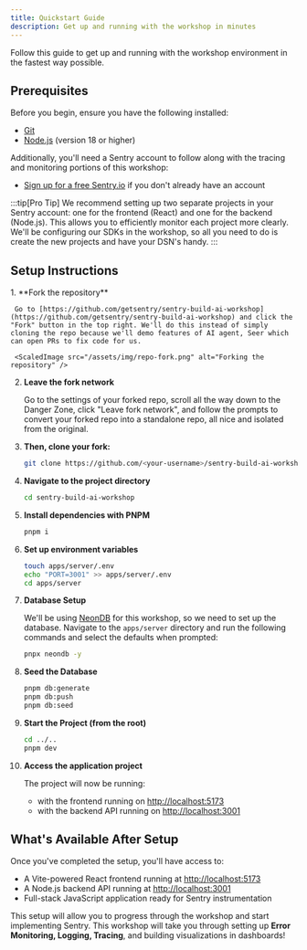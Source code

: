 ```yaml
---
title: Quickstart Guide
description: Get up and running with the workshop in minutes
---
```



Follow this guide to get up and running with the workshop environment in the fastest way possible.

## Prerequisites

Before you begin, ensure you have the following installed:

- [Git](https://git-scm.com/downloads)
- [Node.js](https://nodejs.org/) (version 18 or higher)

Additionally, you'll need a Sentry account to follow along with the tracing and monitoring portions of this workshop:

- [Sign up for a free Sentry.io](https://sentry.io/signup/) if you don't already have an account

:::tip[Pro Tip]
We recommend setting up two separate projects in your Sentry account: one for the frontend (React) and one for the backend (Node.js). This allows you to efficiently monitor each project more clearly. We'll be configuring our SDKs in the workshop, so all you need to do is create the new projects and have your DSN's handy.
:::

## Setup Instructions

<Steps>
1. **Fork the repository**

     Go to [https://github.com/getsentry/sentry-build-ai-workshop](https://github.com/getsentry/sentry-build-ai-workshop) and click the "Fork" button in the top right. We'll do this instead of simply cloning the repo because we'll demo features of AI agent, Seer which can open PRs to fix code for us.

     <ScaledImage src="/assets/img/repo-fork.png" alt="Forking the repository" />

2. **Leave the fork network**

     Go to the settings of your forked repo, scroll all the way down to the Danger Zone, click "Leave fork network", and follow the prompts to convert your forked repo into a standalone repo, all nice and isolated from the original.

     <ScaledImage src="/assets/img/leave-fork-network.png" alt="Leaving the fork network" size={75} />   

3.  **Then, clone your fork:**

    ```bash
    git clone https://github.com/<your-username>/sentry-build-ai-workshop.git
    ```

4.  **Navigate to the project directory**


    ```bash
    cd sentry-build-ai-workshop
    ```

5.  **Install dependencies with PNPM**


    ```bash
    pnpm i
    ```

6.  **Set up environment variables**


    ```bash
    touch apps/server/.env
    echo "PORT=3001" >> apps/server/.env
    cd apps/server
    ```

7.  **Database Setup**


    We'll be using [NeonDB](https://neon.new/) for this workshop, so we need to set up the database. Navigate to the `apps/server` directory and run the following commands and select the defaults when prompted:

    ```bash
    pnpx neondb -y
    ```

8.  **Seed the Database**


    ```bash
    pnpm db:generate
    pnpm db:push
    pnpm db:seed
    ```

9.  **Start the Project (from the root)**


    ```bash
    cd ../..
    pnpm dev
    ```

10.  **Access the application project**


     The project will now be running: 
     - with the frontend running on [http://localhost:5173](http://localhost:5173)
     - with the backend API running on [http://localhost:3001](http://localhost:3001)

</Steps>

## What's Available After Setup

Once you've completed the setup, you'll have access to:

- A Vite-powered React frontend running at [http://localhost:5173](http://localhost:5173)
- A Node.js backend API running at [http://localhost:3001](http://localhost:3001)
- Full-stack JavaScript application ready for Sentry instrumentation

This setup will allow you to progress through the workshop and start implementing Sentry. This workshop will take you through setting up **Error Monitoring, Logging, Tracing**, and building visualizations in dashboards!
